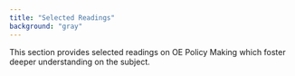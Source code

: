 ```yaml
---
title: "Selected Readings"
background: "gray"
---
```




This section provides selected readings on OE Policy Making which foster deeper understanding on the subject.


<CardGroup cols="2">
    <Card
        type="paper"
        title="Recommendation on Open Educational Resources (OER)"
        author="UNESCO (2019)"
        description="UNESCO Publishing"
        href="https://unesdoc.unesco.org/ark:/48223/pf0000370936?posInSet=4&queryId=88445af7-d80d-4d99-ba91-57339f32521d"
    />
    <Card
        type="paper"
        author="Havemann, L., Atenas, J., Neumann, J. (2020)"
        title="The Open Education policy registry: An open benchlearning tool. Open Education Policy Working Papers, (1)"
        href="http://dx.doi.org/10.5281/zenodo.3738417"
    />
    <Card
        type="paper"
        author="Atenas, J. and Havemann, L. (2019)"
        title="On the trail of Open Education Policy Co-creation"
        href="http://dx.doi.org/10.5281/zenodo.2654899"
    />
    <Card
        type="paper"
        author="Miao, F., Mishra, S., Orr, D., & Janssen, B. (2019)"
        title="Guidelines on the development of open educational resources policies. UNESCO Publishing"
        href="https://unesdoc.unesco.org/ark:/48223/pf0000371129"
    />
    <Card
        type="paper"
        author="Atenas, J., Havemann, L., Nascimbeni, F., Villar-Onrubia, D., & Orlic, D. (2019)"
        title="Fostering Openness in Education: Considerations for Sustainable Policy-Making. Open Praxis, 11(2), 167-183"
        href="http://dx.doi.org/10.5944/openpraxis.11.2.947"
    />
    <Card
        type="paper"
        author="OpenMed (2018)"
        title="Recommendations from OpenMed to University leaders and policy makers for opening up Higher Education in the South-Mediterranean by 2030."
        description="UNIMED. Rome"
        href="https://openmedproject.eu/recommendations/"
    />
    <Card
        type="paper"
        author="Inamorato dos Santos, A., Nascimbeni, F., Bacsich, P., Atenas, J., Aceto, S. Burgos, D., Punie, Y. (2017)"
        title="Policy Approaches to Open Education – Case Studies from 28 EU Member States (OpenEdu Policies)"
        href="http://doi.org/doi:10.2760/283135"
    />
    <Card
        type="paper"
        author="Amiel, T., da Cruz Duran, M. R., & da Costa, C. J. (2017)"
        title="Construindo Políticas de Abertura a partir dos Recursos Educacionais Abertos: Uma Análise do Sistema Universidade Aberta do Brasil"
        description="Revista Latinoamericana de Tecnología Educativa, 16(2), 161–176"
        href="http://dx.medra.org/10.17398/1695-288X.16.2.161"
    />
    <Card
        type="paper"
        author="Inamorato dos Santos, A., Punie, Y., & Castaño Muñoz, J. (2016)"
        title="Opening up Education: A Support Framework for Higher Education Institutions. JRC - EUR - Scientific and Technical Research Reports"
        href="http://doi.org/10.2791/293408"
    />
    <Card
        type="paper"
        author="Gondol, J., & Allen, N. (2015)"
        title="Open government partnership as a platform for advancing open education policy"
        description="Open Praxis, 7(3), 273–280"
        href="http://dx.doi.org/10.5944/openpraxis.7.3.214"
    />
    <Card
        type="paper"
        author="Bell, L., & Stevenson, H. (2006)"
        title="Education policy: process, themes and impact"
        description="London: Routledge"
        href="http://eprints.lincoln.ac.uk/1851/1/Ed_Policy_book_proofs.pdf"
    />
    <Card
        type="paper"
        author="Haddad, W., & Demsky, T. (1995)"
        title="Education policy-planning process: an applied framework"
        description="UNESCO: International Institute for Educational Planning"
        href="http://www.unesco.org/education/pdf/11_200.pdf"
    />
</CardGroup>